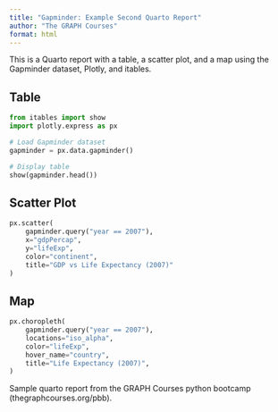 ```yaml
---
title: "Gapminder: Example Second Quarto Report"
author: "The GRAPH Courses"
format: html
---
```


This is a Quarto report with a table, a scatter plot, and a map using the Gapminder dataset, Plotly, and itables.


## Table

```python
from itables import show
import plotly.express as px

# Load Gapminder dataset
gapminder = px.data.gapminder()

# Display table
show(gapminder.head())
```

## Scatter Plot

```python
px.scatter(
    gapminder.query("year == 2007"),
    x="gdpPercap",
    y="lifeExp",
    color="continent",
    title="GDP vs Life Expectancy (2007)"
)
```

## Map

```python
px.choropleth(
    gapminder.query("year == 2007"),
    locations="iso_alpha",
    color="lifeExp",
    hover_name="country",
    title="Life Expectancy (2007)",
)
```


Sample quarto report from the GRAPH Courses python bootcamp (thegraphcourses.org/pbb).